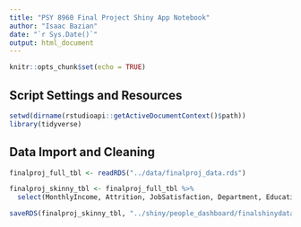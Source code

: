 ```yaml
---
title: "PSY 8960 Final Project Shiny App Notebook"
author: "Isaac Bazian"
date: "`r Sys.Date()`"
output: html_document
---
```


```r
knitr::opts_chunk$set(echo = TRUE)
```

## **Script Settings and Resources**

```r
setwd(dirname(rstudioapi::getActiveDocumentContext()$path))
library(tidyverse)
```


## **Data Import and Cleaning**

```r
finalproj_full_tbl <- readRDS("../data/finalproj_data.rds")

finalproj_skinny_tbl <- finalproj_full_tbl %>% 
  select(MonthlyIncome, Attrition, JobSatisfaction, Department, EducationField, Gender, JobRole)

saveRDS(finalproj_skinny_tbl, "../shiny/people_dashboard/finalshinydata.rds") #This code takes the skinny data and stores it for use in the shiny app
```






